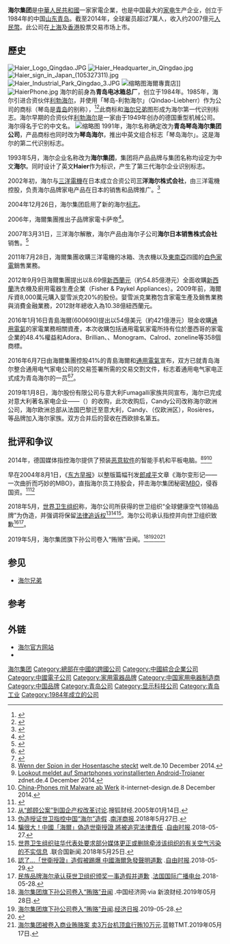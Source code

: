 {{Infobox_Company
| company_name = 海尔集团
| company_name_en = 
| company_logo = [[File:Haierlogo.svg|100px]]
| company_type = [[集体所有制企业|集体所有制企业]]<ref>{{cite web |author1=[[海尔集团公司|海尔集团公司]] |title=青岛海尔股份有限公司详式权益变动报告书 |url=http://quotes.money.163.com/f10/ggmx_600690_217996.html |website=网易财经 |accessdate=2021-01-19 |date=2007-05-25 |quote=海尔集团公司工商登记为股份制企业，根据青岛市国有资产管理办公室2002年6月1日出具的说明，认定海尔集团公司企业性质为集体所有制企业。 |archive-date=2021-01-27 |archive-url=https://web.archive.org/web/20210127204803/http://quotes.money.163.com/f10/ggmx_600690_217996.html |dead-url=no }}</ref>
| company_slogan = 你的生活智慧 我的智慧生活
| foundation = {{start date and age|1984|4|28}}
| location = {{CHN}}[[山東省|山東省]][[青岛市|青岛市]]海尔工业园
| industry = [[综合企业|综合企业]]
| key_people = [[张瑞敏|张瑞敏]]（[[首席执行官|首席执行官]]）
| subsid = [[海尔智家股份有限公司|海尔智家]]（{{sse|600690}}）40.86% <br>[[青島銀行|青島銀行]]26.1%
| revenue = 2419億[[人民幣|人民幣]]（2017年）{{Fact|time=2018-07-13T14:45:01+00:00}}
| net_income = 301億[[人民幣|人民幣]]（2017年）{{Fact|time=2018-07-13T14:45:01+00:00}}
| num_employees = 78,000
| products = [[家电|家电]]、[[药品|药品]]、[[通讯|通讯]]、[[數碼|数码产品]]、[[智能家居|智能家居]]、[[软件|软件]]、[[物流|物流]]、[[金融保险|金融保险]]、[[房地产|房地产]]、[[医疗设备|医疗设备]]
| homepage = [http://www.haier.com/ www.haier.com]
| image = HaierHQ.jpg
| image_caption = 海尔位于青岛市的总部大楼
}}
'''海尔集团'''是[[中華人民共和國|中華人民共和國]]一家家電企業，也是中国最大的[[家电|家电]]生产企业，创立于1984年的中国[[山东|山东]][[青岛|青岛]]。截至2014年，全球雇员超过7萬人，收入约2007億元[[人民幣|人民幣]]。此公司在[[上海|上海]]及[[香港|香港]]股票交易市场上市。

== 歷史 ==
[[File:Haier_Logo_Qingdao.JPG|thumb]]
[[File:Haier_Headquarter_in_Qingdao.jpg|thumb]]
[[File:Haier_sign_in_Japan_(105327311).jpg|thumb]]
[[File:Haier_Industrial_Park_Qingdao_3.JPG|thumb]]
[[File:HaierStoreNanchang.jpg|缩略图]]海爾專賣店]]
[[File:HaierPhone.jpg|thumb]]
海尔的前身為'''青岛电冰箱总厂'''，创立于1984年。1985年，海尔引进合资伙伴[[利勃海尔|利勃海尔]]，并使用「琴岛-利勃海尔」（Qindao-Liebherr）作为公司的商标（琴岛是[[青岛|青岛]]的别称），<ref>{{cite web|url=http://www.haier.net/cn/about_haier/news/mtzjgz/201404/t20140429_218323.shtml|title=海尔集团实施商标战略创建国际知名品牌|date=2014-04-28|work=|publisher=|accessdate=2018-02-26|archive-date=2018-02-27|archive-url=https://web.archive.org/web/20180227040354/http://www.haier.net/cn/about_haier/news/mtzjgz/201404/t20140429_218323.shtml|dead-url=no}}</ref><ref>{{cite web|url=http://www.sohu.com/a/129334417_467215|title=海尔如何成为企业“创新教科书”？|date=2017-03-19|work=|publisher=搜狐财经|accessdate=2018-02-26|archive-date=2018-02-27|archive-url=https://web.archive.org/web/20180227034540/http://www.sohu.com/a/129334417_467215|dead-url=no}}</ref>此商标和[[海尔兄弟|海尔兄弟]]图形成为海尔第一代识别标志。海尔早期的合资伙伴[[利勃海尔|利勃海尔]]是一家由{{le|汉斯·利布赫尔|Willi Liebherr}}于1949年创办的德国重型机械公司。海尔得名于它的中文名。
[[File:XinHui_新會碧桂園_Country_Garden_大潤發_RT-Mart_1st_floor_supermarket_19.JPG|缩略图]]
1991年，海尔名称确定改为'''青岛琴岛海尔集团公司'''，产品商标也同时改为'''琴岛海尔'''，推出中英文组合标志「琴岛海尔」。这是海尔的第二代识别标志。

1993年5月，海尔企业名称改为'''海尔集团'''，集团将产品品牌与集团名称均设定为中文'''海尔'''。同时设计了英文'''Haier'''作为标识，产生了第三代海尔企业识别标志。

2002年初，海尔与[[三洋電機|三洋電機]]在日本成立合资公司'''三洋海尔株式会社'''，由三洋電機控股，负责海尔品牌家电产品在日本的销售和品牌推广。<ref>{{Cite web |url=http://big5.china.com.cn/chinese/VOL/95645.htm |title=中国网：海尔三洋携手——中日企业合作关系走向对等 |accessdate=2014-03-24 |archive-date=2014-03-24 |archive-url=https://web.archive.org/web/20140324130744/http://big5.china.com.cn/chinese/VOL/95645.htm |dead-url=no }}</ref>

2004年12月26日，海尔集团启用了新的海尔[[标志|标志]]。

2006年，海爾集團推出子品牌家電卡萨帝<ref>{{cite news |title=卡萨帝15周年：您给我发明的动力，我给您选择的理由 |url=http://www.casarte.com/xwlb/20210618_162014.shtml |accessdate=2021-08-15 |archive-date=2021-08-15 |archive-url=https://web.archive.org/web/20210815051435/http://www.casarte.com/xwlb/20210618_162014.shtml |dead-url=no }}</ref>。

2007年3月31日，三洋海尔解散，海尔产品由海尔子公司'''海尔日本销售株式会社'''销售。<ref>{{Cite web |url=http://mnc.people.com.cn/BIG5/5426870.html |title=人民网：三洋海尔合资公司将解散 三洋称与接受调查有关 |access-date=2014-03-24 |archive-url=https://web.archive.org/web/20140324131549/http://mnc.people.com.cn/BIG5/5426870.html |archive-date=2014-03-24 |dead-url=yes }}</ref>

2011年7月28日，海爾集團收購三洋電機的冰箱、洗衣機以及[[東南亞|東南亞]]四國的[[白色家電|白色家電]]銷售業務。

2012年9月9日海爾集團提出以8.69億[[新西蘭元|新西蘭元]]（約54.85億港元）全面收購[[新西蘭|新西蘭]]洗衣機及廚用電器生產企業{{link-en|婓雪派克|Fisher & Paykel}}（Fisher & Paykel Appliances）。2009年前，海爾斥資8,000萬元購入婓雪派克20%的股份。婓雪派克業務包含家電生產及銷售業務與消費金融業務，2012財年總收入為10.38億紐西蘭元。

2016年1月16日青島海爾(600690)提出以54億美元（約421億港元）現金收購[[通用電氣|通用電氣]]的家電業務相關資產，本次收購包括通用電氣家電所持有位於墨西哥的家電企業{{le|Mabe|Mabe (company)}}的48.4%權益和Adora、Brillian、{{tsl|en|Hotpoint|Hotpoint}}、Monogram、Calrod、zoneline等358個商標。

2016年6月7日由海爾集團控股41%的青島海爾和[[通用电气|通用電氣]]宣布，双方已就青岛海尔整合通用电气家电公司的交易签署所需的交易交割文件，标志着通用电气家电正式成为青岛海尔的一员<ref>{{Cite web|title=雄心勃勃的梦工厂|url=http://www.xinhuanet.com/fortune/2019-03/09/c_1124214476.htm|access-date=2021-06-22|date=2019-04-25|work=新华网|publisher=瞭望东方周刊|language=zh|archive-url=https://web.archive.org/web/20210624203614/http://www.xinhuanet.com/fortune/2019-03/09/c_1124214476.htm|archive-date=2021-06-24|dead-url=no}}</ref><ref>{{Cite web|title=青岛海尔整合通用电气家电|url=http://cnews.chinadaily.com.cn/2016-06/07/content_25638680.htm|access-date=2021-06-22|date=2016-06-07|work=中国日报中文网|publisher=中国日报|language=zh|archive-url=https://web.archive.org/web/20210624210153/http://cnews.chinadaily.com.cn/2016-06/07/content_25638680.htm|archive-date=2021-06-24|dead-url=no}}</ref>。

2019年1月8日，海尔股份有限公司与意大利Fumagalli家族共同宣布，海尔已完成对意大利著名家电企业——（{{le|卡迪公司|Candy (company)}}）的收购，此次收购后，Candy公司改称海尔欧洲公司，海尔欧洲总部从法国巴黎迁至意大利，Candy、{{link-en|Hoover|The Hoover Company}}（仅欧洲区），Rosières，{{link-it|齐洛瓦|Zerowatt}}等品牌加入海尔家族。双方合并后的营收在西欧排名第五。

==批评和争议==
2014年，德国媒体指控海尔提供了预装[[恶意软件|恶意软件]]的智能手机和平板电脑。<ref>[https://www.welt.de/wirtschaft/webwelt/article135220310/Wenn-der-Spion-in-der-Hosentasche-steckt.html Wenn der Spion in der Hosentasche steckt] {{Wayback|url=https://www.welt.de/wirtschaft/webwelt/article135220310/Wenn-der-Spion-in-der-Hosentasche-steckt.html |date=20190325160221 }}welt.de.10 December 2014.</ref><ref>[https://www.zdnet.de/88213109/lookout-meldet-auf-smartphones-vorinstallierten-android-trojaner/ Lookout meldet auf Smartphones vorinstallierten Android-Trojaner] {{Wayback|url=https://www.zdnet.de/88213109/lookout-meldet-auf-smartphones-vorinstallierten-android-trojaner/ |date=20190410094411 }}zdnet.de.4 December 2014.</ref><ref>[https://it-internet-design.de/News.php?artid=16 China-Phones mit Malware ab Werk] {{Wayback|url=https://it-internet-design.de/News.php?artid=16 |date=20190325153004 }}it-internet-design.de.8 December 2014.</ref> 

早在2004年8月1日，《[[东方早报|东方早报]]》以整版篇幅刊发[[郎咸平|郎咸平]]文章《海尔变形记——一次曲折而巧妙的MBO》，直指海尔员工持股会，抨击海尔集团秘密[[管理层收购|MBO]]，侵吞国资。<ref name="吴晓波2007">{{cite book|author=[[吴晓波|吴晓波]]|title=激荡三十年：中国企业1978-2008（下）|url=https://books.google.com/books?id=bVInAQAAIAAJ|year=2007|publisher=[[中信出版社|中信出版社]]|pages=243-|isbn=978-7-5086-1061-0}}</ref><ref>[https://business.sohu.com/20050114/n240596971.shtml 从“郎顾公案”到国企产权改革讨论 ].搜狐财经.2005年01月14日.</ref>

2018年5月，[[世界卫生组织|世界卫生组织]]称，海尔公司所获得的世卫组织“全球健康空气领袖品牌”为伪造，并强调将保留[[法律|法律]][[追诉权|追诉权]]<ref>[https://www.enanyang.my/news/20180527/%E4%BC%AA%E9%80%A0%E6%8E%88%E8%AF%81-%E4%B8%96%E5%8D%AB%E6%8C%87%E6%8E%A7%E4%B8%AD%E5%9B%BD%E6%B5%B7%E5%B0%94%E9%80%A0%E5%81%87/ 伪造授证世卫指控中国“海尔”造假] {{Wayback|url=https://www.enanyang.my/news/20180527/%E4%BC%AA%E9%80%A0%E6%8E%88%E8%AF%81-%E4%B8%96%E5%8D%AB%E6%8C%87%E6%8E%A7%E4%B8%AD%E5%9B%BD%E6%B5%B7%E5%B0%94%E9%80%A0%E5%81%87/ |date=20180601210323 }}.[[南洋商报|南洋商报]].2018年5月27日.</ref><ref>[https://news.ltn.com.tw/news/world/breakingnews/2438748 騙很大！中國「海爾」偽造世衛授證 將被追究法律責任] {{Wayback|url=https://news.ltn.com.tw/news/world/breakingnews/2438748 |date=20180530111505 }}.[[自由时报|自由时报]].2018-05-27.</ref><ref>[https://news.un.org/zh/story/2018/05/1009651 世界卫生组织驻华代表处要求部分媒体更正或删除牵涉该组织的有关空气污染的不实信息] {{Wayback|url=https://news.un.org/zh/story/2018/05/1009651 |date=20181105012534 }}.联合国新闻.2018年5月25日.</ref>。海尔公司承认指控并向世卫组织致歉<ref>[https://news.ltn.com.tw/news/world/breakingnews/2438748 認了...「世衛授證」造假被踢爆 中國海爾急發聲明道歉] {{Wayback|url=https://news.ltn.com.tw/news/world/breakingnews/2438748 |date=20180530111505 }}.[[自由时报|自由时报]].2018-05-29.</ref><ref>[http://www.rfi.fr/cn/%E4%B8%AD%E5%9B%BD/20180528-%E6%B0%91%E6%97%8F%E5%93%81%E7%89%8C%E6%B5%B7%E5%B0%94%E6%89%BF%E8%AE%A4%E8%8E%B7%E4%B8%96%E5%8D%AB%E7%BB%84%E7%BB%87%E9%A2%81%E5%A5%96%E4%B8%80%E4%BA%8B%E9%80%A0%E5%81%87%E5%B9%B6%E9%81%93%E6%AD%89 民族品牌海尔承认获世卫组织颁奖一事造假并道歉] {{Wayback|url=http://www.rfi.fr/cn/%E4%B8%AD%E5%9B%BD/20180528-%E6%B0%91%E6%97%8F%E5%93%81%E7%89%8C%E6%B5%B7%E5%B0%94%E6%89%BF%E8%AE%A4%E8%8E%B7%E4%B8%96%E5%8D%AB%E7%BB%84%E7%BB%87%E9%A2%81%E5%A5%96%E4%B8%80%E4%BA%8B%E9%80%A0%E5%81%87%E5%B9%B6%E9%81%93%E6%AD%89 |date=20200225220630 }}.[[法国国际广播电台|法国国际广播电台]].2018-05-28.</ref>。

2019年5月，海尔集团旗下孙公司卷入“贿赂”丑闻。<ref>[http://finance.sina.com.cn/stock/relnews/cn/2019-05-28/doc-ihvhiews5171052.shtml 海尔集团旗下孙公司卷入“贿赂”丑闻] {{Wayback|url=http://finance.sina.com.cn/stock/relnews/cn/2019-05-28/doc-ihvhiews5171052.shtml|date=20190528082909}}.中国经济网·via 新浪财经.2019年05月28日.</ref><ref>[http://tech.ce.cn/news/201905/28/t20190528_32201929.shtml 海尔集团旗下孙公司卷入“贿赂”丑闻].[[经济日报_(中国大陆)|经济日报]].2019-05-28.</ref><ref>{{Cite web|title=卖3万台机顶盒行贿10万元？ 海尔集团孙公司卷入贿赂丑闻 公司回应称法律文书尚未生效|url=https://www.163.com/money/article/EF4EJ0BP00258105.html|accessdate=2022-01-13|author=张钦|date=2022-01-13|format=|work=|publisher=[[北京青年报|北京青年报]]|language=zh|via=网易财经}}</ref><ref>[http://finance.sina.com.cn/stock/s/2019-05-17/doc-ihvhiqax9398660.shtml 海尔集团被卷入商业贿赂案 卖3万台机顶盒行贿10万元].蓝鲸TMT.2019年05月17日.</ref>

==参见==
*[[海尔兄弟|海尔兄弟]]

==参考==
{{Reflist|2}}

==外链==
*[http://www.haier.net/ 海尔官方网站] {{Wayback|url=http://www.haier.net/ |date=20130218195831 }}{{zh-cn}}
* {{Facebook|HaierGlobal}}

{{信息技术大公司}}
{{中國電子科技}}
[[Category:海尔集团|]]
[[Category:總部在中國的跨國公司|Category:總部在中國的跨國公司]]
[[Category:中國綜合企業公司|Category:中國綜合企業公司]]
[[Category:中國電子公司|Category:中國電子公司]]
[[Category:家用電器品牌|Category:家用電器品牌]]
[[Category:中国家用电器制造商|Category:中国家用电器制造商]]
[[Category:中国品牌|Category:中国品牌]]
[[Category:青岛公司|Category:青岛公司]]
[[Category:显示科技公司|Category:显示科技公司]]
[[Category:青岛工业|Category:青岛工业]]
[[Category:1984年成立的公司|Category:1984年成立的公司]]
